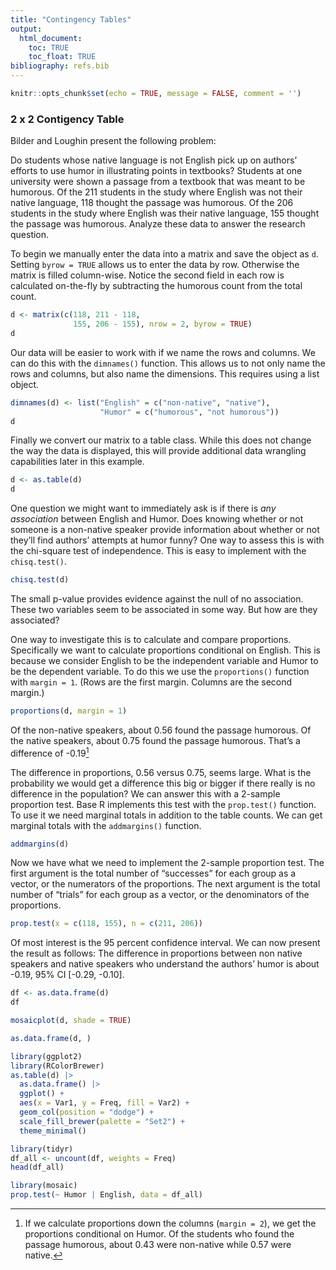 ```yaml
---
title: "Contingency Tables"
output:
  html_document:
    toc: TRUE
    toc_float: TRUE
bibliography: refs.bib
---
```


```r
knitr::opts_chunk$set(echo = TRUE, message = FALSE, comment = '')
```

### 2 x 2 Contigency Table

Bilder and Loughin present the following problem:

Do students whose native language is not English pick up on authors' efforts to use humor in illustrating points in textbooks? Students at one university were shown a passage from a textbook that was meant to be humorous. Of the 211 students in the study where English was not their native language, 118 thought the passage was humorous. Of the 206 students in the study where English was their native language, 155 thought the passage was humorous. Analyze these data to answer the research question.

To begin we manually enter the data into a matrix and save the object as `d`. Setting `byrow = TRUE` allows us to enter the data by row. Otherwise the matrix is filled column-wise. Notice the second field in each row is calculated on-the-fly by subtracting the humorous count from the total count.

```r
d <- matrix(c(118, 211 - 118,
              155, 206 - 155), nrow = 2, byrow = TRUE)
d
```

Our data will be easier to work with if we name the rows and columns. We can do this with the `dimnames()` function. This allows us to not only name the rows and columns, but also name the dimensions. This requires using a list object.

```r
dimnames(d) <- list("English" = c("non-native", "native"),
                    "Humor" = c("humorous", "not humorous"))
d
```

Finally we convert our matrix to a table class. While this does not change the way the data is displayed, this will provide additional data wrangling capabilities later in this example.

```r
d <- as.table(d)
d
```

One question we might want to immediately ask is if there is _any association_ between English and Humor. Does knowing whether or not someone is a non-native speaker provide information about whether or not they'll find authors' attempts at humor funny? One way to assess this is with the chi-square test of independence. This is easy to implement with the `chisq.test()`.

```r
chisq.test(d)
```

The small p-value provides evidence against the null of no association. These two variables seem to be associated in some way. But how are they associated? 

One way to investigate this is to calculate and compare proportions. Specifically we want to calculate proportions conditional on English. This is because we consider English to be the independent variable and Humor to be the dependent variable. To do this we use the `proportions()` function with `margin = 1`. (Rows are the first margin. Columns are the second margin.) 

```r
proportions(d, margin = 1)
```

Of the non-native speakers, about 0.56 found the passage humorous. Of the native speakers, about 0.75 found the passage humorous. That's a difference of -0.19^[If we calculate proportions down the columns (`margin = 2`), we get the proportions conditional on Humor. Of the students who found the passage humorous, about 0.43 were non-native while 0.57 were native.]

The difference in proportions, 0.56 versus 0.75, seems large. What is the probability we would get a difference this big or bigger if there really is no difference in the population? We can answer this with a 2-sample proportion test. Base R implements this test with the `prop.test()` function. To use it we need marginal totals in addition to the table counts. We can get marginal totals with the `addmargins()` function.

```r
addmargins(d)
```

Now we have what we need to implement the 2-sample proportion test. The first argument is the total number of "successes" for each group as a vector, or the numerators of the proportions. The next argument is the total number of "trials" for each group as a vector, or the denominators of the proportions.

```r
prop.test(x = c(118, 155), n = c(211, 206))
```

Of most interest is the 95 percent confidence interval. We can now present the result as follows: The difference in proportions between non native speakers and native speakers who understand the authors' humor is about -0.19, 95% CI [-0.29, -0.10]. 


```r
df <- as.data.frame(d)
df
```

```r
mosaicplot(d, shade = TRUE)
```

```r
as.data.frame(d, )
```


```r
library(ggplot2)
library(RColorBrewer)
as.table(d) |> 
  as.data.frame() |> 
  ggplot() +
  aes(x = Var1, y = Freq, fill = Var2) +
  geom_col(position = "dodge") +
  scale_fill_brewer(palette = "Set2") +
  theme_minimal()
```



```r
library(tidyr)
df_all <- uncount(df, weights = Freq)
head(df_all)
```

```r
library(mosaic)
prop.test(~ Humor | English, data = df_all)
```
